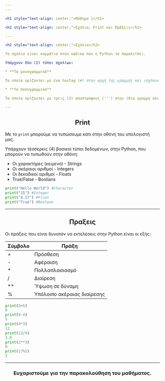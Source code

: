 ```yaml
---
---

<h1 style="text-align: center;">Μάθημα 1</h1>

<h2 style="text-align: center;">Σχόλια, Print και Πράξεις</h2>

----

<h2 style="text-align: center;">Σχόλια</h2>

Τα σχόλια είναι κομμάτια στον κώδικα που η Python τα παραλείπει.

Υπάρχουν δύο (2) τύποι σχολίων:

* **Τα μονογραμμικά**

Τα οποία ορίζονται με ένα hastag (#) στην αρχή της γραμμής και ισχύουν μόνο για εείνη την γραμμή. 

* **Τα πολυγραμμικά**

Τα οποία ορίζονται με τρεις (3) αποστρόφους (''') στην ίδια γραμμή και ισχύουν μέχρι να βάλουμε άλλες τρεις (3) αποστρόφους αφού τελειώσουμε το σχόλιό μας.

---
```


<h2 style="text-align: center;">Print</h2>

Με το ```print``` μπορούμε να τυπώσουμε κάτι στην οθόνη του υπολογιστή μας.

Υπάρχουν τέσσερεις (4) βασικοί τύποι δεδομένων, στην Python, που μπορούν να τυπωθούν στην οθόνη:

* Οι χαρακτήρες (κειμενο) - Strings
* Οι ακέραιοι αριθμοί - Integers
* Οι δεκαδικοί αριθμοί - Floats
* True/False - Boolians

```python
print("Hello World") #Character 
print("15") #Integer 
print("4.17") #Float 
print("True") #Boolean 
```

---

<h2 style="text-align: center;">Πραξεις</h2>

Οι πράξεις που είναι δυνατόν να εκτελέσεις στην Python είναι οι εξής:

|Σύμβολο|Πράξη|
|-------|------|
|+|Πρόσθεση|
|-|Αφέραιση|
|*|Πολλαπλασιασμό|
|/|Διαίρεση|
|**|Ύψωση σε δύναμη|
|%|Υπόλοιπο ακέραιας διαίρεσης|

```python
print(3+5)
8
print(9-4)
5
print(4*3)
12
print(12/4)
3.0
print(2**3)
8
print(17%5)
2
```
---

<h3 style="text-align: center;">Ευχαριστούμε για την παρακολούθηση του μαθήματος.</h3>
